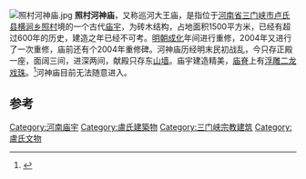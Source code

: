 [[File:照村河神庙.jpg|thumb]]
'''照村河神庙'''，又称巡河大王庙，是指位于[[河南省|河南省]][[三门峡市|三门峡市]][[卢氏县|卢氏县]][[横涧乡_(卢氏县)|横涧乡]][[照村|照村]]境的一个古代[[庙宇|庙宇]]，为砖木结构，占地面积1500平方米，已经有超过600年的历史，建造之年已经不可考。[[明朝|明朝]][[成化|成化]]年间进行重修，2004年又进行了一次重修，庙前还有个2004年重修碑。河神庙历经明末民初战乱，今只存正殿一座，面阔三间，进深两间，献殿只存东[[山墙|山墙]]。庙宇建造精美，[[屋脊|庙脊]]上有[[浮雕|浮雕]][[二龙戏珠|二龙戏珠]]。<ref>{{Cite book|title=卢氏文物-城古墓葬篇|last=卢氏县地方史志办公室|first=卢氏文物|publisher=河南人民出版社|year=2010|isbn=978-7-215-04923-9|location=郑州|pages=234}}</ref>河神庙目前无法随意进入。

== 参考 ==
{{reflist}}

[[Category:河南庙宇|Category:河南庙宇]]
[[Category:盧氏建築物|Category:盧氏建築物]]
[[Category:三门峡宗教建筑|Category:三门峡宗教建筑]]
[[Category:盧氏文物|Category:盧氏文物]]